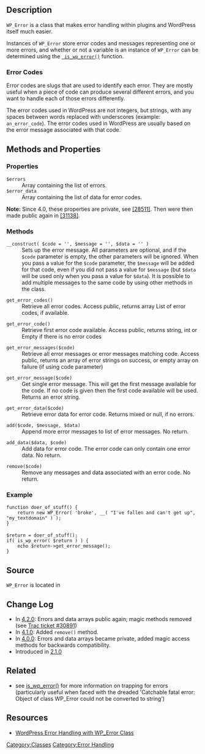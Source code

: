 {{Languages|
{{en|Class Reference/WP_Error}}
{{it|Riferimento classi/WP_Error}}
{{ja|クラスリファレンス/WP_Error}}
}}

==Description==

<tt>WP_Error</tt> is a class that makes error handling within plugins and WordPress itself much easier.

Instances of <tt>WP_Error</tt> store error codes and messages representing one or more errors, and whether or not a variable is an instance of <tt>WP_Error</tt> can be determined using the <tt>[[Function_Reference/is_wp_error | is_wp_error()]]</tt> function.

=== Error Codes ===
Error codes are slugs that are used to identify each error. They are mostly useful when a piece of code can produce several different errors, and you want to handle each of those errors differently.

The error codes used in WordPress are not integers, but strings, with any spaces between words replaced with underscores (example: <tt>an_error_code</tt>). The error codes used in WordPress are usually based on the error message associated with that code.

==Methods and Properties==

===Properties===

;	<tt>$errors</tt>
:		Array containing the list of errors.
;	<tt>$error_data</tt>
:		Array containing the list of data for error codes.

'''Note:''' Since 4.0, these properties are private, see [https://core.trac.wordpress.org/changeset/28511 <nowiki>[28511]</nowiki>]. Then were then made public again in [https://core.trac.wordpress.org/changeset/31138 <nowiki>[31138]</nowiki>].

===Methods===


;	<tt>__construct( $code = <nowiki>''</nowiki>, $message = <nowiki>''</nowiki>, $data = <nowiki>''</nowiki> )</tt>
:		Sets up the error message. All parameters are optional, and if the <tt>$code</tt> parameter is empty, the other parameters will be ignored. When you pass a value for the  <tt>$code</tt> parameter, the <tt>$message</tt> will be added for that code, even if you did not pass a value for <tt>$message</tt> (but <tt>$data</tt> will be used only when you pass a value for <tt>$data</tt>). It is possible to add multiple messages to the same code by using other methods in the class.

;	<tt>get_error_codes()</tt>
:		Retrieve all error codes. Access public, returns array List of error codes, if available.

;	<tt>get_error_code()</tt>
:		Retrieve first error code available. Access public, returns string, int or Empty if there is no error codes

;	<tt>get_error_messages($code)</tt>
:		Retrieve all error messages or error messages matching code. Access public, returns an array of error strings on success, or empty array on failure (if using code parameter)

;	<tt>get_error_message($code)</tt>
:		Get single error message. This will get the first message available for the code. If no code is given then the first code available will be used. Returns an error string.

;	<tt>get_error_data($code)</tt>
:		Retrieve error data for error code. Returns mixed or null, if no errors.

;	<tt>add($code, $message, $data)</tt>
:		Append more error messages to list of error messages. No return.

;	<tt>add_data($data, $code)</tt>
:		Add data for error code. The error code can only contain one error data. No return.

;	<tt>remove($code)</tt>
:		Remove any messages and data associated with an error code. No return.

===Example===
 function doer_of_stuff() {
     return new WP_Error( 'broke', __( "I've fallen and can't get up", "my_textdomain" ) );
 }
 
 $return = doer_of_stuff();
 if( is_wp_error( $return ) ) {
     echo $return->get_error_message();
 }

== Source ==
<tt>WP_Error</tt> is located in {{Trac|wp-includes/class-wp-error.php}}

== Change Log ==
* In [[Version_4.2 | 4.2.0]]: Errors and data arrays public again; magic methods removed (see [https://core.trac.wordpress.org/ticket/30891 Trac ticket #30891])
* In [[Version_4.1 | 4.1.0]]: Added <tt>remove()</tt> method.
* In [[Version_4.0 | 4.0.0]]: Errors and data arrays became private, added magic access methods for backwards compatibility.
* Introduced in [[Version_2.1 | 2.1.0]]

== Related ==

* see [[Function_Reference/is_wp_error|is_wp_error()]] for more information on trapping for errors (particularly useful when faced with the dreaded 'Catchable fatal error: Object of class WP_Error could not be converted to string')

== Resources ==
* [http://code.tutsplus.com/tutorials/wordpress-error-handling-with-wp_error-class-i--cms-21120 WordPress Error Handling with WP_Error Class]

{{Class Footer}}

[[Category:Classes]]
[[Category:Error Handling]]